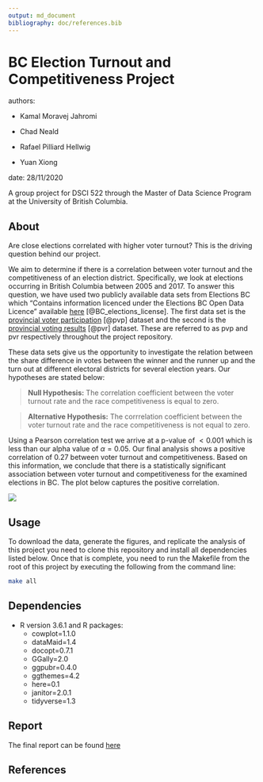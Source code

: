 ```yaml
---
output: md_document
bibliography: doc/references.bib
---
```


# BC Election Turnout and Competitiveness Project

authors:

- Kamal Moravej Jahromi

- Chad Neald

- Rafael Pilliard Hellwig

- Yuan Xiong

date: 28/11/2020

A group project for DSCI 522 through the Master of Data Science Program at the University of British Columbia.

## About

Are close elections correlated with higher voter turnout? This is the driving question behind our project.  

We aim to determine if there is a correlation between voter turnout and the competitiveness of an election district. Specifically, we look at elections occurring in British Columbia between 2005 and 2017. To answer this question, we have used two publicly available data sets from Elections BC which "Contains information licenced under the Elections BC Open Data Licence" available [here](https://www.elections.bc.ca/docs/EBC-Open-Data-Licence.pdf) [@BC_elections_license]. The first data set is the [provincial voter participation](https://catalogue.data.gov.bc.ca/dataset/6d9db663-8c30-43ec-922b-d541d22e634f/resource/646530d4-078c-4815-8452-c75639962bb4) [@pvp] dataset and the second is the [provincial voting results](https://catalogue.data.gov.bc.ca/dataset/44914a35-de9a-4830-ac48-870001ef8935/resource/fb40239e-b718-4a79-b18f-7a62139d9792) [@pvr] dataset. These are referred to as pvp and pvr respectively throughout the project repository. 

These data sets give us the opportunity to investigate the relation between the share difference in votes between the winner and the runner up and the turn out at different electoral districts for several election years. Our hypotheses are stated below:

> **Null Hypothesis:** The correlation coefficient between the voter turnout rate and the race competitiveness is equal to zero. 

> **Alternative Hypothesis:**  The corrrelation coefficient between the voter turnout rate and the race competitiveness is not equal to zero.

Using a Pearson correlation test we arrive at a p-value of $< 0.001$ which is less than our alpha value of $\alpha = 0.05$. Our final analysis shows a positive correlation of 0.27 between voter turnout and competitiveness. Based on this information, we conclude that there is a statistically significant association between voter turnout and competitiveness for the examined elections in BC. The plot below captures the positive correlation.

![](doc/images/scatter_plot.png)

## Usage

To download the data, generate the figures, and replicate the analysis of this project you need to clone this repository and install all dependencies listed below. Once that is complete, you need to run the Makefile from the root of this project by executing the following from the command line:

```bash
make all
```

## Dependencies

- R version 3.6.1 and R packages:
    - cowplot=1.1.0
    - dataMaid=1.4
    - docopt=0.7.1
    - GGally=2.0
    - ggpubr=0.4.0
    - ggthemes=4.2
    - here=0.1
    - janitor=2.0.1
    - tidyverse=1.3
    
## Report

The final report can be found [here](doc/bc_election_turnout_report.md)

## References

